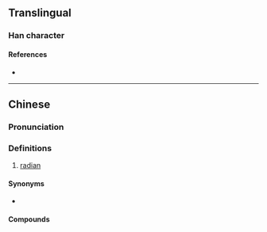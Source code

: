 {{also|弪}}
{{character info/new}}
==Translingual==

===Han character===
{{Han char|rn=57|rad=弓|as=07|sn=10|four=11211|canj=NMVM|ids=⿰弓巠}}

====References====
* {{Han ref|kx=0359.061|hdz=20996.090|uh=5F33|ud=24371|bh=D179|bd=53625}}

----

==Chinese==
{{zh-forms|s=弪}}

===Pronunciation===
{{zh-pron
|m=jìng
|c=ging3
|cat=n
}}

===Definitions===
{{zh-hanzi}}

# {{lb|zh|Taiwan|mathematics}} [[radian]]

====Synonyms====
* {{zh-l|弧度}}

====Compounds====
{{zh-der|弳度}}